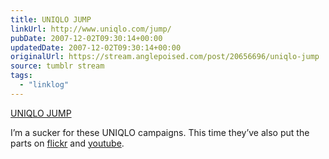 ```yaml
---
title: UNIQLO JUMP
linkUrl: http://www.uniqlo.com/jump/
pubDate: 2007-12-02T09:30:14+00:00
updatedDate: 2007-12-02T09:30:14+00:00
originalUrl: https://stream.anglepoised.com/post/20656696/uniqlo-jump
source: tumblr stream
tags:
  - "linklog"
---
```


[UNIQLO JUMP][1]

I’m a sucker for these UNIQLO campaigns. This time they’ve also put the parts on [flickr](http://www.flickr.com/photos/uniqlojump/) and [youtube](http://www.youtube.com/user/uniqlomixer).

[1]: http://www.uniqlo.com/jump/
